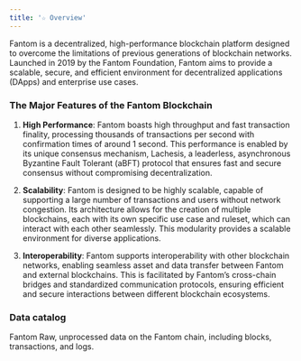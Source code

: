 ```yaml
---
title: '☆ Overview'
---
```


Fantom is a decentralized, high-performance blockchain platform designed to overcome the limitations of previous generations of blockchain networks. Launched in 2019 by the Fantom Foundation, Fantom aims to provide a scalable, secure, and efficient environment for decentralized applications (DApps) and enterprise use cases.
### The Major Features of the Fantom Blockchain

1. **High Performance**: Fantom boasts high throughput and fast transaction finality, processing thousands of transactions per second with confirmation times of around 1 second. This performance is enabled by its unique consensus mechanism, Lachesis, a leaderless, asynchronous Byzantine Fault Tolerant (aBFT) protocol that ensures fast and secure consensus without compromising decentralization.

2. **Scalability**: Fantom is designed to be highly scalable, capable of supporting a large number of transactions and users without network congestion. Its architecture allows for the creation of multiple blockchains, each with its own specific use case and ruleset, which can interact with each other seamlessly. This modularity provides a scalable environment for diverse applications.

3. **Interoperability**: Fantom supports interoperability with other blockchain networks, enabling seamless asset and data transfer between Fantom and external blockchains. This is facilitated by Fantom’s cross-chain bridges and standardized communication protocols, ensuring efficient and secure interactions between different blockchain ecosystems.
### Data catalog

<CardGroup cols={3}>
    <Card title="Raw" icon="binary" href="./Raw">
        Fantom Raw, unprocessed data on the Fantom chain, including blocks, transactions, and logs.
    </Card>
</CardGroup>